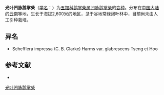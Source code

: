 {{Infraspeciesbox
| name = 光叶凹脉鹅掌柴
| status = 
| status_system = 
| image = 
| species link = 凹脉鹅掌柴
| genus = Schefflera
| species = impressa
| varietas = glabrescens
| authority = 
}}

'''光叶凹脉鹅掌柴'''（[[学名|学名]]：{{lang|la|''Schefflera impressa'' var. ''glabrescens''}}）为[[五加科|五加科]][[鹅掌柴属|鹅掌柴属]][[凹脉鹅掌柴|凹脉鹅掌柴]]的[[变种|变种]]。分布在[[中国大陆|中国大陆]]的[[云南|云南]]等地，生长于海拔2,600米的地区，见于谷地常绿阔叶林中，目前尚未由人工引种栽培。

== 异名 ==
* Schefflera impressa (C. B. Clarke) Harms var. glabrescens Tseng et Hoo

== 参考文献 ==
<div class="references-small">
* {{cite web| url =http://www.bioinfo.cn/db05/KmzwSpecies.php?action=view&id=642| title =光叶凹脉鹅掌柴（变种）| work =《中国高等植物数据库全库》| publisher =中国科学院微生物研究所| author =昆明植物研究所| accessdate =2009-02-21| deadurl =yes| archiveurl =https://web.archive.org/web/20160305013002/http://www.bioinfo.cn/db05/KmzwSpecies.php?action=view&id=642| archivedate =2016-03-05}}
</div>
{{Taxonbar|from=Q10890112}}

[[Category:鹅掌柴属|光叶凹脉鹅掌柴]]


{{Apiales-stub}}